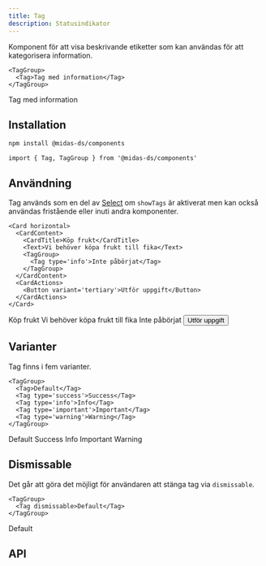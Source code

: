 ```yaml
---
title: Tag
description: Statusindikator
---
```



<ComponentHeader
  name='Tag'
  friendlyName='Tagg, chip, statusindikator '
  overrideHeadlessLink=''
/>

Komponent för att visa beskrivande etiketter som kan användas för att kategorisera information.

```tsx
<TagGroup>
  <Tag>Tag med information</Tag>
</TagGroup>
```

<div className='card'>
  <TagGroup aria-label='Taggar'>
    <Tag>Tag med information</Tag>
  </TagGroup>
</div>

## Installation

```bash npm2yarn
npm install @midas-ds/components
```

```tsx
import { Tag, TagGroup } from '@midas-ds/components'
```

## Användning

Tag används som en del av [Select](../select#flerval) om `showTags` är aktiverat men kan också användas fristående eller inuti andra komponenter.

```tsx
<Card horizontal>
  <CardContent>
    <CardTitle>Köp frukt</CardTitle>
    <Text>Vi behöver köpa frukt till fika</Text>
    <TagGroup>
      <Tag type='info'>Inte påbörjat</Tag>
    </TagGroup>
  </CardContent>
  <CardActions>
    <Button variant='tertiary'>Utför uppgift</Button>
  </CardActions>
</Card>
```

<div className='card'>
  <Card horizontal>
    <CardContent>
      <CardTitle>Köp frukt</CardTitle>
      <Text>Vi behöver köpa frukt till fika</Text>
      <TagGroup>
        <Tag type='info'>Inte påbörjat</Tag>
      </TagGroup>
    </CardContent>
    <CardActions>
      <Button variant='tertiary'>Utför uppgift</Button>
    </CardActions>
  </Card>
</div>

## Varianter

Tag finns i fem varianter.

```tsx
<TagGroup>
  <Tag>Default</Tag>
  <Tag type='success'>Success</Tag>
  <Tag type='info'>Info</Tag>
  <Tag type='important'>Important</Tag>
  <Tag type='warning'>Warning</Tag>
</TagGroup>
```

<div className='card'>
  <TagGroup aria-label='Taggar'>
    <Tag>Default</Tag>
    <Tag type='success'>Success</Tag>
    <Tag type='info'>Info</Tag>
    <Tag type='important'>Important</Tag>
    <Tag type='warning'>Warning</Tag>
  </TagGroup>
</div>

## Dismissable

Det går att göra det möjligt för användaren att stänga tag via `dismissable`.

```tsx
<TagGroup>
  <Tag dismissable>Default</Tag>
</TagGroup>
```

<div className='card'>
  <TagGroup aria-label='Taggar'>
    <Tag dismissable>Default</Tag>
  </TagGroup>
</div>

## API

<PropTable name='Tag' />
